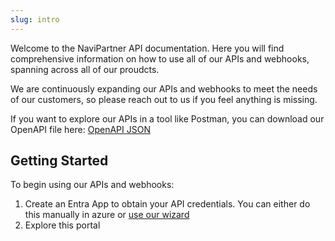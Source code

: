 ---
slug: intro
---

Welcome to the NaviPartner API documentation. Here you will find comprehensive information on how to use all of our APIs and webhooks, spanning across all of our proudcts.  

We are continuously expanding our APIs and webhooks to meet the needs of our customers, so please reach out to us if you feel anything is missing. 

If you want to explore our APIs in a tool like Postman, you can download our OpenAPI file here: 
[OpenAPI JSON](https://fernsdk.blob.core.windows.net/npcore/default/openapi-json/openapi.json)

## Getting Started
To begin using our APIs and webhooks:

1. Create an Entra App to obtain your API credentials. You can either do this manually in azure or [use our wizard](./auth.mdx) 
2. Explore this portal